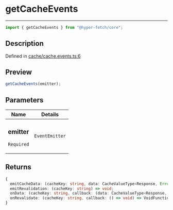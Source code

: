 # getCacheEvents

<div class="api-docs__separator" data-reactroot="">

---

</div><div class="api-docs__import" data-reactroot="">

```ts
import { getCacheEvents } from "@hyper-fetch/core";
```

</div><div class="api-docs__section">

## Description

</div><div class="api-docs__description"><span class="api-docs__do-not-parse">

</span></div><p class="api-docs__definition">

Defined in
[cache/cache.events.ts:6](https://github.com/BetterTyped/hyper-fetch/blob/c3e2c45/packages/core/src/cache/cache.events.ts#L6)

</p><div class="api-docs__section">

## Preview

</div><div class="api-docs__preview fn">

```ts
getCacheEvents(emitter);
```

</div><div class="api-docs__section">

## Parameters

</div>
<div class="api-docs__parameters">
<table>
<thead><tr><th>Name</th><th>Details</th></tr></thead>
<tbody><tr param-data="emitter"><td class="api-docs__param-name required">

### emitter

`Required`

</td><td class="api-docs__param-type">

`EventEmitter`

</td></tr></tbody></table></div><div class="api-docs__section">

## Returns

</div><div class="api-docs__returns">

```ts
{
  emitCacheData: (cacheKey: string, data: CacheValueType<Response, Error, Adapter>) => void;
  emitRevalidation: (cacheKey: string) => void;
  onData: (cacheKey: string, callback: (data: CacheValueType<Response, Error, Adapter>) => void) => VoidFunction;
  onRevalidate: (cacheKey: string, callback: () => void) => VoidFunction;
}
```

</div>
